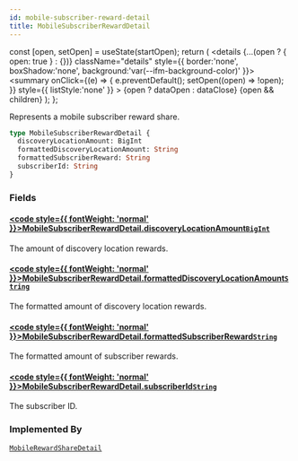 ```yaml
---
id: mobile-subscriber-reward-detail
title: MobileSubscriberRewardDetail
---
```









  const [open, setOpen] = useState(startOpen);
  return (
    <details {...(open ? { open: true } : {})} className="details" style={{ border:'none', boxShadow:'none', background:'var(--ifm-background-color)' }}>
      <summary
        onClick={(e) => {
          e.preventDefault();
          setOpen((open) => !open);
        }}
        style={{ listStyle:'none' }}
      >
      {open ? dataOpen : dataClose}
      </summary>
      {open && children}
    </details>
  );
};








Represents a mobile subscriber reward share.


```graphql
type MobileSubscriberRewardDetail {
  discoveryLocationAmount: BigInt
  formattedDiscoveryLocationAmount: String
  formattedSubscriberReward: String
  subscriberId: String
}
```




### Fields

#### [<code style={{ fontWeight: 'normal' }}>MobileSubscriberRewardDetail.<b>discoveryLocationAmount</b></code>](#)<Bullet />[`BigInt`](/schema/types/scalars/big-int.mdx) <Badge class="badge badge--secondary" text="scalar"/> 
The amount of discovery location rewards.


#### [<code style={{ fontWeight: 'normal' }}>MobileSubscriberRewardDetail.<b>formattedDiscoveryLocationAmount</b></code>](#)<Bullet />[`String`](/schema/types/scalars/string.mdx) <Badge class="badge badge--secondary" text="scalar"/> 
The formatted amount of discovery location rewards.


#### [<code style={{ fontWeight: 'normal' }}>MobileSubscriberRewardDetail.<b>formattedSubscriberReward</b></code>](#)<Bullet />[`String`](/schema/types/scalars/string.mdx) <Badge class="badge badge--secondary" text="scalar"/> 
The formatted amount of subscriber rewards.


#### [<code style={{ fontWeight: 'normal' }}>MobileSubscriberRewardDetail.<b>subscriberId</b></code>](#)<Bullet />[`String`](/schema/types/scalars/string.mdx) <Badge class="badge badge--secondary" text="scalar"/> 
The subscriber ID.






### Implemented By

[`MobileRewardShareDetail`](/schema/types/unions/mobile-reward-share-detail.mdx)  <Badge class="badge badge--secondary" text="union"/>

